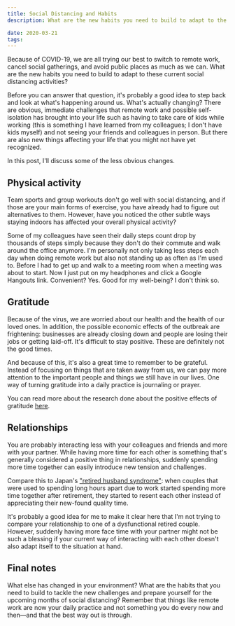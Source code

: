 ```yaml
---
title: Social Distancing and Habits
description: What are the new habits you need to build to adapt to the social distancing activities caused by COVID-19?

date: 2020-03-21
tags:
---
```


Because of COVID-19, we are all trying our best to switch to remote work, cancel social gatherings, and avoid public places as much as we can. What are the new habits you need to build to adapt to these current social distancing activities?

Before you can answer that question, it's probably a good idea to step back and look at what's happening around us. What's actually changing? There are obvious, immediate challenges that remote work and possible self-isolation has brought into your life such as having to take care of kids while working (this is something I have learned from my colleagues; I don't have kids myself) and not seeing your friends and colleagues in person. But there are also new things affecting your life that you might not have yet recognized.

In this post, I'll discuss some of the less obvious changes.

## Physical activity

Team sports and group workouts don't go well with social distancing, and if those are your main forms of exercise, you have already had to figure out alternatives to them. However, have you noticed the other subtle ways staying indoors has affected your overall physical activity?

Some of my colleagues have seen their daily steps count drop by thousands of steps simply because they don't do their commute and walk around the office anymore. I'm personally not only taking less steps each day when doing remote work but also not standing up as often as I'm used to. Before I had to get up and walk to a meeting room when a meeting was about to start. Now I just put on my headphones and click a Google Hangouts link. Convenient? Yes. Good for my well-being? I don't think so.

## Gratitude

Because of the virus, we are worried about our health and the health of our loved ones. In addition, the possible economic effects of the outbreak are frightening: businesses are already closing down and people are losing their jobs or getting laid-off. It's difficult to stay positive. These are definitely not the good times.

And because of this, it's also a great time to remember to be grateful. Instead of focusing on things that are taken away from us, we can pay more attention to the important people and things we still have in our lives. One way of turning gratitude into a daily practice is journaling or prayer.

You can read more about the research done about the positive effects of gratitude [here](https://greatergood.berkeley.edu/article/item/how_gratitude_changes_you_and_your_brain).

## Relationships

You are probably interacting less with your colleagues and friends and more with your partner. While having more time for each other is something that's generally considered a positive thing in relationships, suddenly spending more time together can easily introduce new tension and challenges.

Compare this to Japan's ["retired husband syndrome"](https://en.wikipedia.org/wiki/Retired_husband_syndrome): when couples that were used to spending long hours apart due to work started spending more time together after retirement, they started to resent each other instead of appreciating their new-found quality time.

It's probably a good idea for me to make it clear here that I'm not trying to compare your relationship to one of a dysfunctional retired couple. However, suddenly having more face time with your partner might not be such a blessing if your current way of interacting with each other doesn't also adapt itself to the situation at hand.

## Final notes

What else has changed in your environment? What are the habits that you need to build to tackle the new challenges and prepare yourself for the upcoming months of social distancing? Remember that things like remote work are now your daily practice and not something you do every now and then—and that the best way out is through.
